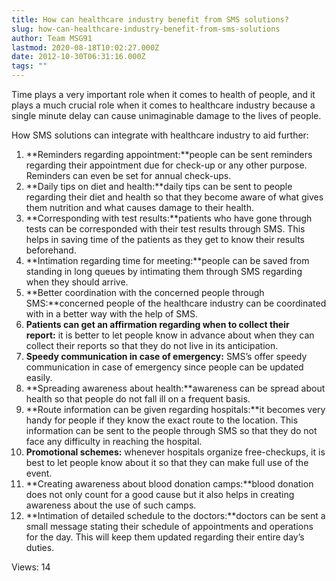 ```yaml
---
title: How can healthcare industry benefit from SMS solutions?
slug: how-can-healthcare-industry-benefit-from-sms-solutions
author: Team MSG91
lastmod: 2020-08-18T10:02:27.000Z
date: 2012-10-30T06:31:16.000Z
tags: ""
---
```


Time plays a very important role when it comes to health of people, and it plays a much crucial role when it comes to healthcare industry because a single minute delay can cause unimaginable damage to the lives of people.


How SMS solutions can integrate with healthcare industry to aid further:


1. **Reminders regarding appointment:**people can be sent reminders regarding their appointment due for check-up or any other purpose. Reminders can even be set for annual check-ups.
2. **Daily tips on diet and health:**daily tips can be sent to people regarding their diet and health so that they become aware of what gives them nutrition and what causes damage to their health.
3. **Corresponding with test results:**patients who have gone through tests can be corresponded with their test results through SMS. This helps in saving time of the patients as they get to know their results beforehand.
4. **Intimation regarding time for meeting:**people can be saved from standing in long queues by intimating them through SMS regarding when they should arrive.
5. **Better coordination with the concerned people through SMS:**concerned people of the healthcare industry can be coordinated with in a better way with the help of SMS.
6. **Patients can get an affirmation regarding when to collect their report:** it is better to let people know in advance about when they can collect their reports so that they do not live in its anticipation.
7. **Speedy communication in case of emergency:** SMS’s offer speedy communication in case of emergency since people can be updated easily.
8. **Spreading awareness about health:**awareness can be spread about health so that people do not fall ill on a frequent basis.
9. **Route information can be given regarding hospitals:**it becomes very handy for people if they know the exact route to the location. This information can be sent to the people through SMS so that they do not face any difficulty in reaching the hospital.
10. **Promotional schemes:** whenever hospitals organize free-checkups, it is best to let people know about it so that they can make full use of the event.
11. **Creating awareness about blood donation camps:**blood donation does not only count for a good cause but it also helps in creating awareness about the use of such camps.
12. **Intimation of detailed schedule to the doctors:**doctors can be sent a small message stating their schedule of appointments and operations for the day. This will keep them updated regarding their entire day’s duties.


 Views: 14


